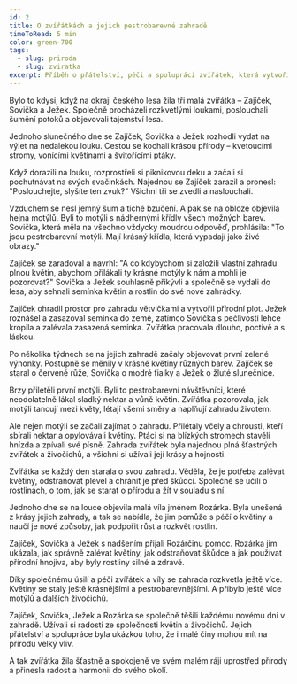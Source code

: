 ```yaml
---
id: 2
title: O zvířátkách a jejich pestrobarevné zahradě
timeToRead: 5 min
color: green-700
tags:
  - slug: priroda
  - slug: zviratka
excerpt: Příběh o přátelství, péči a spolupráci zvířátek, která vytvořila nádhernou zahradu plnou květin, kde se motýli toulají mezi rozkvetlými květinami. Tato pohádka nám připomíná, že každý malý krok k ochraně a péči o přírodu má obrovský význam a může přinést radost, krásu a harmonii do našeho světa.
---
```


Bylo to kdysi, když na okraji českého lesa žila tři malá zvířátka – Zajíček, Sovička a Ježek. Společně procházeli rozkvetlými loukami, poslouchali šumění potoků a objevovali tajemství lesa.

Jednoho slunečného dne se Zajíček, Sovička a Ježek rozhodli vydat na výlet na nedalekou louku. Cestou se kochali krásou přírody – kvetoucími stromy, vonícími květinami a švitořícími ptáky.

Když dorazili na louku, rozprostřeli si piknikovou deku a začali si pochutnávat na svých svačinkách. Najednou se Zajíček zarazil a pronesl: "Poslouchejte, slyšíte ten zvuk?" Všichni tři se zvedli a naslouchali.

Vzduchem se nesl jemný šum a tiché bzučení. A pak se na obloze objevila hejna motýlů. Byli to motýli s nádhernými křídly všech možných barev. Sovička, která měla na všechno vždycky moudrou odpověď, prohlásila: "To jsou pestrobarevní motýli. Mají krásný křídla, která vypadají jako živé obrazy."

Zajíček se zaradoval a navrhl: "A co kdybychom si založili vlastní zahradu plnou květin, abychom přilákali ty krásné motýly k nám a mohli je pozorovat?" Sovička a Ježek souhlasně přikývli a společně se vydali do lesa, aby sehnali semínka květin a rostlin do své nové zahrádky.

Zajíček ohradil prostor pro zahradu větvičkami a vytvořil přírodní plot. Ježek roznášel a zasazoval semínka do země, zatímco Sovička s pečlivostí lehce kropila a zalévala zasazená semínka. Zvířátka pracovala dlouho, poctivě a s láskou.

Po několika týdnech se na jejich zahradě začaly objevovat první zelené výhonky. Postupně se měnily v krásné květiny různých barev. Zajíček se staral o červené růže, Sovička o modré fialky a Ježek o žluté slunečnice.

Brzy přiletěli první motýli. Byli to pestrobarevní návštěvníci, které neodolatelně lákal sladký nektar a vůně květin. Zvířátka pozorovala, jak motýli tancují mezi květy, létají všemi směry a naplňují zahradu životem.

Ale nejen motýli se začali zajímat o zahradu. Přilétaly včely a chrousti, kteří sbírali nektar a opylovávali květiny. Ptáci si na blízkých stromech stavěli hnízda a zpívali své písně. Zahrada zvířátek byla najednou plná šťastných zvířátek a živočichů, a všichni si užívali její krásy a hojnosti.

Zvířátka se každý den starala o svou zahradu. Věděla, že je potřeba zalévat květiny, odstraňovat plevel a chránit je před škůdci. Společně se učili o rostlinách, o tom, jak se starat o přírodu a žít v souladu s ní.

Jednoho dne se na louce objevila malá víla jménem Rozárka. Byla unešená z krásy jejich zahrady, a tak se nabídla, že jim pomůže s péčí o květiny a naučí je nové způsoby, jak podpořit růst a rozkvět rostlin.

Zajíček, Sovička a Ježek s nadšením přijali Rozárčinu pomoc. Rozárka jim ukázala, jak správně zalévat květiny, jak odstraňovat škůdce a jak používat přírodní hnojiva, aby byly rostliny silné a zdravé.

Díky společnému úsilí a péči zvířátek a víly se zahrada rozkvetla ještě více. Květiny se staly ještě krásnějšími a pestrobarevnějšími. A přibylo ještě více motýlů a dalších živočichů.

Zajíček, Sovička, Ježek a Rozárka se společně těšili každému novému dni v zahradě. Užívali si radosti ze společnosti květin a živočichů. Jejich přátelství a spolupráce byla ukázkou toho, že i malé činy mohou mít na přírodu velký vliv.

A tak zvířátka žila šťastně a spokojeně ve svém malém ráji uprostřed přírody a přinesla radost a harmonii do svého okolí.
